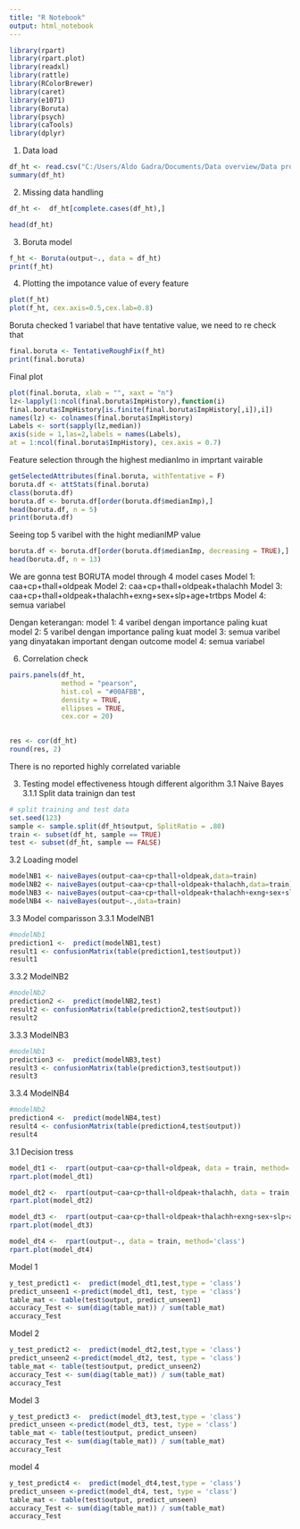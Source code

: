 ```yaml
---
title: "R Notebook"
output: html_notebook
---
```


```r
library(rpart)
library(rpart.plot)
library(readxl)
library(rattle)
library(RColorBrewer)
library(caret)
library(e1071)
library(Boruta)
library(psych)
library(caTools)
library(dplyr)
```

1. Data load 
```r
df_ht <- read.csv("C:/Users/Aldo Gadra/Documents/Data overview/Data project/heart/heart.csv")
summary(df_ht)
```
2. Missing data handling 
```r
df_ht <-  df_ht[complete.cases(df_ht),]
```

```r
head(df_ht)
```

3. Boruta model 
```r
f_ht <- Boruta(output~., data = df_ht)
print(f_ht)
```

4. Plotting the impotance value of every feature
```r
plot(f_ht)
plot(f_ht, cex.axis=0.5,cex.lab=0.8) 
```

Boruta checked 1 variabel that have tentative value, we need to re check that
```r
final.boruta <- TentativeRoughFix(f_ht)
print(final.boruta)
```
Final plot
```r
plot(final.boruta, xlab = "", xaxt = "n")
lz<-lapply(1:ncol(final.boruta$ImpHistory),function(i)
final.boruta$ImpHistory[is.finite(final.boruta$ImpHistory[,i]),i])
names(lz) <- colnames(final.boruta$ImpHistory)
Labels <- sort(sapply(lz,median))
axis(side = 1,las=2,labels = names(Labels),
at = 1:ncol(final.boruta$ImpHistory), cex.axis = 0.7)
```
Feature selection through the highest medianImo in imprtant vairable
```r
getSelectedAttributes(final.boruta, withTentative = F)
boruta.df <- attStats(final.boruta)
class(boruta.df)
boruta.df <- boruta.df[order(boruta.df$medianImp),]
head(boruta.df, n = 5)
print(boruta.df)
```
Seeing top 5 varibel with the hight medianIMP value
```r
boruta.df <- boruta.df[order(boruta.df$medianImp, decreasing = TRUE),]
head(boruta.df, n = 13)
```
We are  gonna test BORUTA model through 4 model cases
Model 1: caa+cp+thall+oldpeak
Model 2: caa+cp+thall+oldpeak+thalachh
Model 3: caa+cp+thall+oldpeak+thalachh+exng+sex+slp+age+trtbps
Model 4: semua variabel

Dengan keterangan: 
model 1: 4 varibel dengan importance paling kuat 
model 2: 5 varibel dengan importance paling kuat 
model 3: semua varibel yang dinyatakan important dengan outcome
model 4: semua variabel

6. Correlation check
```r
pairs.panels(df_ht, 
             method = "pearson", 
             hist.col = "#00AFBB",
             density = TRUE,  
             ellipses = TRUE,
             cex.cor = 20) 
 
```

```r
res <- cor(df_ht)
round(res, 2)
```
There is no reported highly correlated variable

3. Testing model effectiveness htough different algorithm
3.1 Naive Bayes
3.1.1 Split data trainign dan test
```r
# split training and test data
set.seed(123)
sample <- sample.split(df_ht$output, SplitRatio = .80)
train <- subset(df_ht, sample == TRUE)
test <- subset(df_ht, sample == FALSE)
```

3.2 Loading model
```r
modelNB1 <- naiveBayes(output~caa+cp+thall+oldpeak,data=train)
modelNB2 <- naiveBayes(output~caa+cp+thall+oldpeak+thalachh,data=train)
modelNB3 <- naiveBayes(output~caa+cp+thall+oldpeak+thalachh+exng+sex+slp+age+trtbps,data=train)
modelNB4 <- naiveBayes(output~.,data=train)
```

3.3 Model comparisson
3.3.1 ModelNB1
```r
#modelNb1
prediction1 <-  predict(modelNB1,test)
result1 <- confusionMatrix(table(prediction1,test$output))
result1
```
3.3.2 ModelNB2
```r
#modelNb2
prediction2 <-  predict(modelNB2,test)
result2 <- confusionMatrix(table(prediction2,test$output))
result2
```
3.3.3 ModelNB3
```r
#modelNb1
prediction3 <-  predict(modelNB3,test)
result3 <- confusionMatrix(table(prediction3,test$output))
result3
```
3.3.4 ModelNB4
```r
#modelNb2
prediction4 <-  predict(modelNB4,test)
result4 <- confusionMatrix(table(prediction4,test$output))
result4
```



3.1 Decision tress 
```r
model_dt1 <-  rpart(output~caa+cp+thall+oldpeak, data = train, method='class')
rpart.plot(model_dt1)
```

```r
model_dt2 <-  rpart(output~caa+cp+thall+oldpeak+thalachh, data = train, method='class')
rpart.plot(model_dt2)
```

```r
model_dt3 <-  rpart(output~caa+cp+thall+oldpeak+thalachh+exng+sex+slp+age+trtbps, data = train, method='class')
rpart.plot(model_dt3)
```

```r
model_dt4 <-  rpart(output~., data = train, method='class')
rpart.plot(model_dt4)
```

Model 1
```r
y_test_predict1 <-  predict(model_dt1,test,type = 'class')
predict_unseen1 <-predict(model_dt1, test, type = 'class')
table_mat <- table(test$output, predict_unseen1)
accuracy_Test <- sum(diag(table_mat)) / sum(table_mat)
accuracy_Test
```
Model 2
```r
y_test_predict2 <-  predict(model_dt2,test,type = 'class')
predict_unseen2 <-predict(model_dt2, test, type = 'class')
table_mat <- table(test$output, predict_unseen2)
accuracy_Test <- sum(diag(table_mat)) / sum(table_mat)
accuracy_Test
```
Model 3
```r
y_test_predict3 <-  predict(model_dt3,test,type = 'class')
predict_unseen <-predict(model_dt3, test, type = 'class')
table_mat <- table(test$output, predict_unseen)
accuracy_Test <- sum(diag(table_mat)) / sum(table_mat)
accuracy_Test
```
model 4
```r
y_test_predict4 <-  predict(model_dt4,test,type = 'class')
predict_unseen <-predict(model_dt4, test, type = 'class')
table_mat <- table(test$output, predict_unseen)
accuracy_Test <- sum(diag(table_mat)) / sum(table_mat)
accuracy_Test
```




